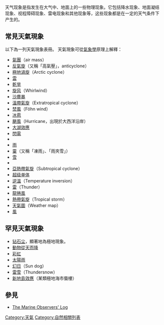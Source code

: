 天气现象是指发生在大气中、地面上的一些物理现象。它包括降水现象、地面凝结现象、视程障碍现象、雷电现象和其他现象等，这些现象都是在一定的天气条件下产生的。
{{天氣}}

== 常見天氣現象 ==
以下為一列天氣現象表冊。 天氣現象可從[[氣象學|氣象學]]原理上解釋：
* [[氣團|氣團]]（air mass）
* [[反氣旋|反氣旋]]（又稱「高氣壓」，anticyclone） 
* [[極地渦旋|極地渦旋]]（Arctic cyclone）
* [[雲|雲]]
* [[乾旱|乾旱]]
* [[旋风|旋风]]（Whirlwind）
* [[沙塵暴|沙塵暴]]
* [[溫帶氣旋|溫帶氣旋]]（Extratropical cyclone）
* [[焚風|焚風]]（Föhn wind）
* [[冰雹|冰雹]]
* [[熱帶氣旋|颶風]]（Hurricane，出現於大西洋沿岸）
* [[大湖效應|大湖效應]]
* [[閃電|閃電]]
* {{link-en|中气旋|Mesocyclone}}
* [[雨|雨]]
* [[霙|霙]]（又稱「凍雨」、「雨夾雪」）
* [[雪|雪]]
* {{link-en|颮|Squall}}
* [[亞熱帶氣旋|亞熱帶氣旋]]（Subtropical cyclone）
* [[超级单体|超级单体]]
* [[逆溫|逆溫]]（Temperature inversion）
* [[雷|雷]]（Thunder）
* [[龍捲風|龍捲風]]
* [[熱帶氣旋|熱帶氣旋]]（Tropical storm）
* [[天氣圖|天氣圖]]（Weather map）
* [[風|風]]

== 罕見天氣現象 ==
* [[钻石尘|钻石尘]]，顯著地為極地現象。
* [[動物從天而降|動物從天而降]]
* [[彩虹|彩虹]]
* [[太陽雨|太陽雨]]
* [[幻日|幻日]]（Sun dog）
* [[雷雪|雷雪]]（Thundersnow）
* [[新地島效應|新地島效應]]（某類極地海市蜃樓）

== 參見 ==
{{Portal|天氣}}
* [http://esurfmar.meteo.fr/wikilog/index.php/Main_Page The Marine Observers' Log] {{Wayback|url=http://esurfmar.meteo.fr/wikilog/index.php/Main_Page |date=20120107005159 }}

[[Category:天氣|Category:天氣]]
[[Category:自然相關列表|Category:自然相關列表]]